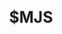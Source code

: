 ---
title: $MJS
searchable: false
icon: GlobeIcon
asIndexPage: true
description:
  Die Anleitung zu den Dateikonventionen von Nextra beschreibt die Struktur und Organisation von Dateien und Verzeichnissen in einem Nextra-Projekt, einschließlich der Verwendung von `page.mdx`, `_meta.js` und `mdx-components.js` Dateien sowie der Verzeichnisse `content` und `src`.
---